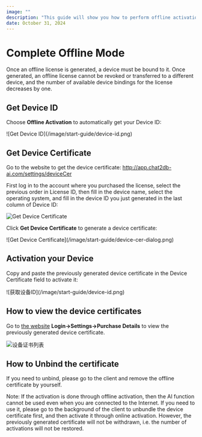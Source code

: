 ```yaml
---
image: ""
description: "This guide will show you how to perform offline activation."
date: October 31, 2024
---
```


# Complete Offline Mode

<div style={{ fontWeight: 'bold', color: 'red', margin: '20px 0' }}>
Once an offline license is generated, a device must be bound to it. Once generated, an offline license cannot be revoked or transferred to a different device, and the number of available device bindings for the license decreases by one.
</div>

## Get Device ID

Choose **Offline Activation** to automatically get your Device ID:

<div style={{maxWidth: '500px'}}>
![Get Device ID](/image/start-guide/device-id.png)
</div>

## Get Device Certificate

Go to the website to get the device certificate: http://app.chat2db-ai.com/settings/deviceCer

First log in to the account where you purchased the license, select the previous order in License ID, then fill in the device name, select the operating system, and fill in the device ID you just generated in the last column of Device ID:

![Get Device Certificate](/image/start-guide/device-cer.png)

Click **Get Device Certificate** to generate a device certificate:

<div style={{maxWidth: '500px' , margin: '20px 0'}}>
![Get Device Certificate](/image/start-guide/device-cer-dialog.png)
</div>

## Activation your Device

Copy and paste the previously generated device certificate in the Device Certificate field to activate it:

<div style={{maxWidth: '500px'}}>
![获取设备ID](/image/start-guide/device-id.png)
</div>

## How to view the device certificates

Go to [the website](http://app.chat2db-ai.com) **Login->Settings->Purchase Details** to view the previously generated device certificate.

![设备证书列表](/image/start-guide/device-cer-list.png)

## How to Unbind the certificate

If you need to unbind, please go to the client and remove the offline certificate by yourself.

<div style={{ fontWeight: 'bold', color: 'red', margin: '20px 0' }}>
Note: If the activation is done through offline activation, then the AI function cannot be used even when you are connected to the Internet. If you need to use it, please go to the background of the client to unbundle the device certificate first, and then activate it through online activation. However, the previously generated certificate will not be withdrawn, i.e. the number of activations will not be restored.
</div>
